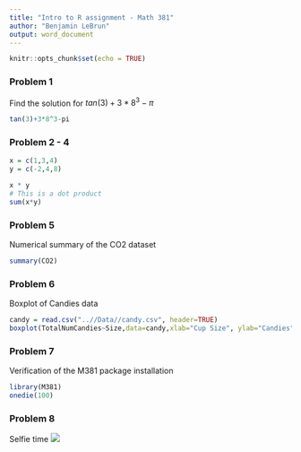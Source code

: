 ```yaml
---
title: "Intro to R assignment - Math 381"
author: "Benjamin LeBrun"
output: word_document
---
```


```r
knitr::opts_chunk$set(echo = TRUE)
```
### Problem 1
Find the solution for $tan(3) + 3 * 8^3 - \pi$

```r
tan(3)+3*8^3-pi
```
### Problem 2 - 4
```r
x = c(1,3,4)
y = c(-2,4,8)

x * y
# This is a dot product
sum(x*y)
```
### Problem 5
Numerical summary of the CO2 dataset
```r
summary(CO2)
```

### Problem 6
Boxplot of Candies data
```r
candy = read.csv("..//Data//candy.csv", header=TRUE)
boxplot(TotalNumCandies~Size,data=candy,xlab="Cup Size", ylab="Candies",main="Boxplot of Candies")
```

### Problem 7
Verification of the M381 package installation

```r
library(M381)
onedie(100)
```

### Problem 8
Selfie time
![](..//Data//cool_dude_selfie.jpg)
